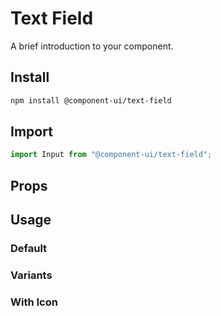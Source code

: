 
<Meta of={TextfieldStories} />

# Text Field

A brief introduction to your component.

## Install

```sh
npm install @component-ui/text-field
```

## Import

```js
import Input from "@component-ui/text-field";
```

## Props

<ArgTypes of={Text}/>

## Usage

### Default

<Canvas of={TextfieldStories.Default} />

### Variants

<Canvas of={TextfieldStories.Variants} />

### With Icon

<Canvas of={TextfieldStories.WithIcon} />